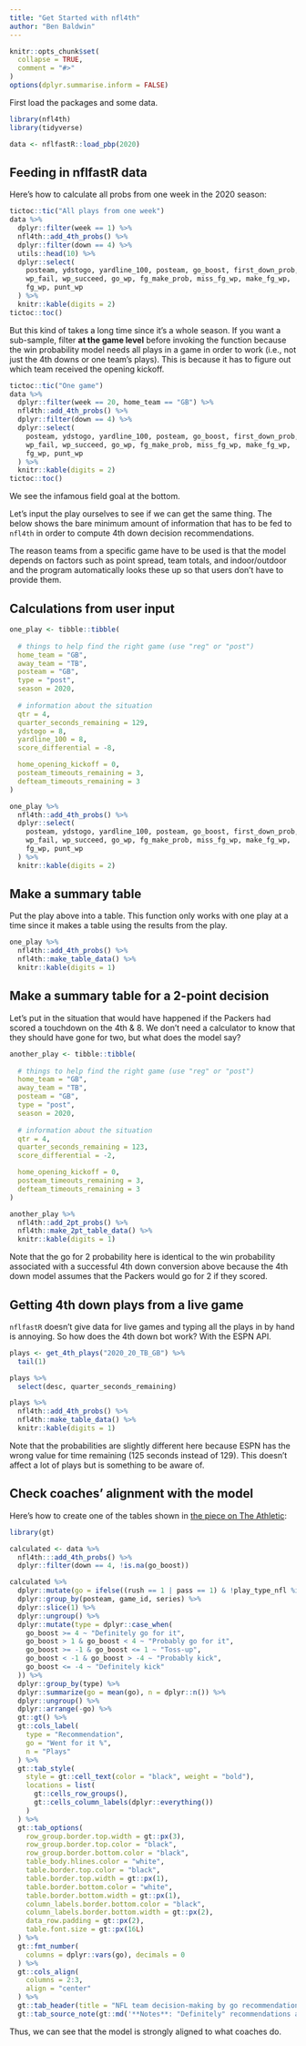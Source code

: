 ```yaml
---
title: "Get Started with nfl4th"
author: "Ben Baldwin"
---
```


```r
knitr::opts_chunk$set(
  collapse = TRUE,
  comment = "#>"
)
options(dplyr.summarise.inform = FALSE)
```

First load the packages and some data.

```r
library(nfl4th)
library(tidyverse)

data <- nflfastR::load_pbp(2020)
```

## Feeding in nflfastR data

Here's how to calculate all probs from one week in the 2020 season:

```r
tictoc::tic("All plays from one week")
data %>%
  dplyr::filter(week == 1) %>%
  nfl4th::add_4th_probs() %>%
  dplyr::filter(down == 4) %>%
  utils::head(10) %>%
  dplyr::select(
    posteam, ydstogo, yardline_100, posteam, go_boost, first_down_prob, 
    wp_fail, wp_succeed, go_wp, fg_make_prob, miss_fg_wp, make_fg_wp, 
    fg_wp, punt_wp
  ) %>%
  knitr::kable(digits = 2)
tictoc::toc()
```

But this kind of takes a long time since it's a whole season. If you want a sub-sample, filter **at the game level** before invoking the function because the win probability model needs all plays in a game in order to work (i.e., not just the 4th downs or one team's plays). This is because it has to figure out which team received the opening kickoff.

```r
tictoc::tic("One game")
data %>%
  dplyr::filter(week == 20, home_team == "GB") %>%
  nfl4th::add_4th_probs() %>%
  dplyr::filter(down == 4) %>%
  dplyr::select(
    posteam, ydstogo, yardline_100, posteam, go_boost, first_down_prob, 
    wp_fail, wp_succeed, go_wp, fg_make_prob, miss_fg_wp, make_fg_wp, 
    fg_wp, punt_wp
  ) %>%
  knitr::kable(digits = 2)
tictoc::toc()
```

We see the infamous field goal at the bottom.

Let's input the play ourselves to see if we can get the same thing. The below shows the bare minimum amount of information that has to be fed to `nfl4th` in order to compute 4th down decision recommendations.

The reason teams from a specific game have to be used is that the model depends on factors such as point spread, team totals, and indoor/outdoor and the program automatically looks these up so that users don't have to provide them.

## Calculations from user input

```r
one_play <- tibble::tibble(
  
  # things to help find the right game (use "reg" or "post")
  home_team = "GB",
  away_team = "TB",
  posteam = "GB",
  type = "post",
  season = 2020,
  
  # information about the situation
  qtr = 4,
  quarter_seconds_remaining = 129,
  ydstogo = 8,
  yardline_100 = 8,
  score_differential = -8,

  home_opening_kickoff = 0,
  posteam_timeouts_remaining = 3,
  defteam_timeouts_remaining = 3
)

one_play %>%
  nfl4th::add_4th_probs() %>%
  dplyr::select(
    posteam, ydstogo, yardline_100, posteam, go_boost, first_down_prob, 
    wp_fail, wp_succeed, go_wp, fg_make_prob, miss_fg_wp, make_fg_wp, 
    fg_wp, punt_wp
  ) %>%
  knitr::kable(digits = 2)
```

## Make a summary table

Put the play above into a table. This function only works with one play at a time since it makes a table using the results from the play.

```r
one_play %>%
  nfl4th::add_4th_probs() %>%
  nfl4th::make_table_data() %>%
  knitr::kable(digits = 1)
```

## Make a summary table for a 2-point decision

Let's put in the situation that would have happened if the Packers had scored a touchdown on the 4th & 8. We don't need a calculator to know that they should have gone for two, but what does the model say?

```r
another_play <- tibble::tibble(
  
  # things to help find the right game (use "reg" or "post")
  home_team = "GB",
  away_team = "TB",
  posteam = "GB",
  type = "post",
  season = 2020,
  
  # information about the situation
  qtr = 4,
  quarter_seconds_remaining = 123,
  score_differential = -2,

  home_opening_kickoff = 0,
  posteam_timeouts_remaining = 3,
  defteam_timeouts_remaining = 3
)

another_play %>%
  nfl4th::add_2pt_probs() %>%
  nfl4th::make_2pt_table_data() %>%
  knitr::kable(digits = 1)
```

Note that the go for 2 probability here is identical to the win probability associated with a successful 4th down conversion above because the 4th down model assumes that the Packers would go for 2 if they scored.

## Getting 4th down plays from a live game

`nflfastR` doesn't give data for live games and typing all the plays in by hand is annoying. So how does the 4th down bot work? With the ESPN API.

```r
plays <- get_4th_plays("2020_20_TB_GB") %>%
  tail(1)

plays %>% 
  select(desc, quarter_seconds_remaining)

plays %>% 
  nfl4th::add_4th_probs() %>%
  nfl4th::make_table_data() %>%
  knitr::kable(digits = 1)
```

Note that the probabilities are slightly different here because ESPN has the wrong value for time remaining (125 seconds instead of 129). This doesn't affect a lot of plays but is something to be aware of.

## Check coaches' alignment with the model

Here's how to create one of the tables shown in [the piece on The Athletic](https://theathletic.com/2144214/2020/10/28/nfl-fourth-down-decisions-the-math-behind-the-leagues-new-aggressiveness/):

```r
library(gt)

calculated <- data %>%
  nfl4th:::add_4th_probs() %>%
  dplyr::filter(down == 4, !is.na(go_boost)) 
```

```r
calculated %>%
  dplyr::mutate(go = ifelse((rush == 1 | pass == 1) & !play_type_nfl %in% c("PUNT", "FIELD_GOAL"), 100, 0)) %>%
  dplyr::group_by(posteam, game_id, series) %>%
  dplyr::slice(1) %>%
  dplyr::ungroup() %>%
  dplyr::mutate(type = dplyr::case_when(
    go_boost >= 4 ~ "Definitely go for it",
    go_boost > 1 & go_boost < 4 ~ "Probably go for it",
    go_boost >= -1 & go_boost <= 1 ~ "Toss-up",
    go_boost < -1 & go_boost > -4 ~ "Probably kick",
    go_boost <= -4 ~ "Definitely kick"
  )) %>%
  dplyr::group_by(type) %>%
  dplyr::summarize(go = mean(go), n = dplyr::n()) %>%
  dplyr::ungroup() %>%
  dplyr::arrange(-go) %>%
  gt::gt() %>%
  gt::cols_label(
    type = "Recommendation",
    go = "Went for it %",
    n = "Plays"
  ) %>%
  gt::tab_style(
    style = gt::cell_text(color = "black", weight = "bold"),
    locations = list(
      gt::cells_row_groups(),
      gt::cells_column_labels(dplyr::everything())
    )
  ) %>% 
  gt::tab_options(
    row_group.border.top.width = gt::px(3),
    row_group.border.top.color = "black",
    row_group.border.bottom.color = "black",
    table_body.hlines.color = "white",
    table.border.top.color = "black",
    table.border.top.width = gt::px(1),
    table.border.bottom.color = "white",
    table.border.bottom.width = gt::px(1),
    column_labels.border.bottom.color = "black",
    column_labels.border.bottom.width = gt::px(2),
    data_row.padding = gt::px(2),
    table.font.size = gt::px(16L)
  ) %>%
  gt::fmt_number(
    columns = dplyr::vars(go), decimals = 0
  ) %>%
  gt::cols_align(
    columns = 2:3,
    align = "center"
  ) %>% 
  gt::tab_header(title = "NFL team decision-making by go recommendation, 2020") %>%
  gt::tab_source_note(gt::md('**Notes**: "Definitely" recommendations are greater than 4 percentage point advantage,<br> "probably" 1-4 percentage points'))

```

Thus, we can see that the model is strongly aligned to what coaches do.

